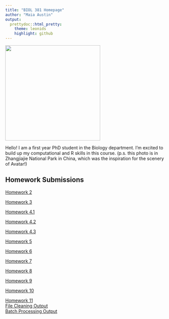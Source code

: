 ```yaml
---
title: "BIOL 381 Homepage"
author: "Maia Austin"
output: 
  prettydoc::html_pretty:
    theme: leonids
    highlight: github
---
```


<img src = "Maia.jpeg" width = "300" height = "300" />

Hello! I am a first year PhD student in the Biology department. I'm excited to build up my computational and R skills in this course. (p.s. this photo is in Zhangjiajie National Park in China, which was the inspiration for the scenery of Avatar!)

## Homework Submissions

[Homework 2](HW2.html)

[Homework 3](Homework3.html)

[Homework 4.1](HW4.html)

[Homework 4.2](Letter.pdf)

[Homework 4.3](slides.pdf)

[Homework 5](HW5.html)

[Homework 6](HW6.html)

[Homework 7](hw7.html)

[Homework 8](hw8.html)

[Homework 9](hw9.html)

[Homework 10](hw10.html)

[Homework 11](hw11.html)  
[File Cleaning Output](hw11Files/cleaned/)  
[Batch Processing Output](StatsSummary.csv)  

